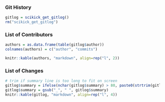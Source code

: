 
### Git History ###

```r
gitlog = scikick_get_gitlog()
rm("scikick_get_gitlog")
```

### List of Contributors ###  

```r
authors = as.data.frame(table(gitlog$author))
colnames(authors) = c("author", "commits")

knitr::kable(authors, "markdown", align=rep("l", 2))

```

### List of Changes ###  

```r

# trim if summary line is too long to fit on screen
gitlog$summary = ifelse(nchar(gitlog$summary) > 80, paste0(strtrim(gitlog$summary, 80), "..."), gitlog$summary)
gitlog$summary = gsub("_", " ", gitlog$summary)
knitr::kable(gitlog, "markdown", align=rep("l", 4))

```

